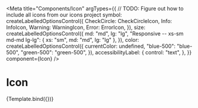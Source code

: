 
<Meta
  title="Components/Icon"
  argTypes={{
    // TODO: Figure out how to include all icons from our icons project
    symbol: createLabelledOptionsControl({
      CheckCircle: CheckCircleIcon,
      Info: InfoIcon,
      Warning: WarningIcon,
      Error: ErrorIcon,
    }),
    size: createLabelledOptionsControl({
      md: "md",
      lg: "lg",
      "Responsive -- xs-sm md-md lg-lg": { xs: "sm", md: "md", lg: "lg" },
    }),
    color: createLabelledOptionsControl({
      currentColor: undefined,
      "blue-500": "blue-500",
      "green-500": "green-500",
    }),
    accessibilityLabel: {
      control: "text",
    },
  }}
  component={Icon}
/>


# Icon

<Canvas>
  <Story
    name="Default"
    args={{
      symbol: CheckCircleIcon,
    }}
  >
    {Template.bind({})}
  </Story>
</Canvas>

<ArgsTable story="Default" />
